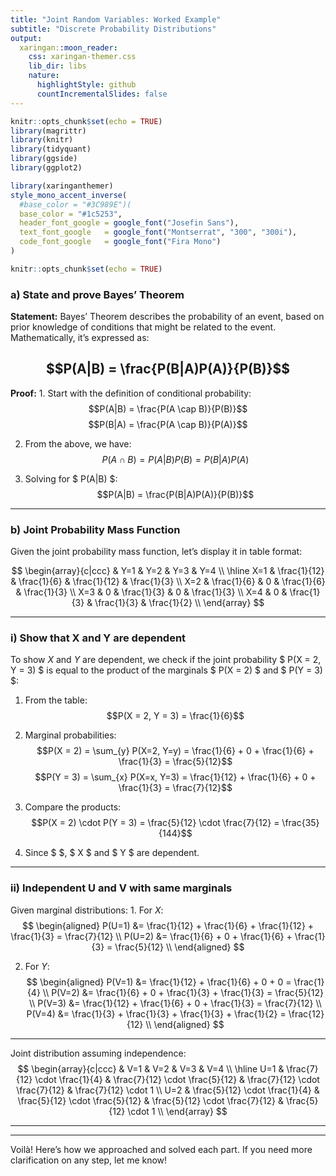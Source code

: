 ```yaml
---
title: "Joint Random Variables: Worked Example"
subtitle: "Discrete Probability Distributions"
output:
  xaringan::moon_reader:
    css: xaringan-themer.css
    lib_dir: libs
    nature:
      highlightStyle: github
      countIncrementalSlides: false
---
```



```r
knitr::opts_chunk$set(echo = TRUE)
library(magrittr)
library(knitr)
library(tidyquant)
library(ggside)
library(ggplot2)


```

```r
library(xaringanthemer)
style_mono_accent_inverse(
  #base_color = "#3C989E")(
  base_color = "#1c5253",
  header_font_google = google_font("Josefin Sans"),
  text_font_google   = google_font("Montserrat", "300", "300i"),
  code_font_google   = google_font("Fira Mono")
)
```

```r
knitr::opts_chunk$set(echo = TRUE)
```


### a) State and prove Bayes' Theorem

**Statement:**
Bayes' Theorem describes the probability of an event, based on prior knowledge of conditions that might be related to the event. Mathematically, it’s expressed as:

$$P(A|B) = \frac{P(B|A)P(A)}{P(B)}$$
---

**Proof:**
1. Start with the definition of conditional probability:
  $$P(A|B) = \frac{P(A \cap B)}{P(B)}$$
  $$P(B|A) = \frac{P(A \cap B)}{P(A)}$$

2. From the above, we have:
  $$P(A \cap B) = P(A|B)P(B) = P(B|A)P(A)$$

3. Solving for $ P(A|B) $:
  $$P(A|B) = \frac{P(B|A)P(A)}{P(B)}$$
   
   
---

### b) Joint Probability Mass Function

Given the joint probability mass function, let’s display it in table format:

$$
\begin{array}{c|ccc}
  & Y=1 & Y=2 & Y=3 & Y=4 \\
\hline
X=1 & \frac{1}{12} & \frac{1}{6} & \frac{1}{12} & \frac{1}{3} \\
X=2 & \frac{1}{6} & 0 & \frac{1}{6} & \frac{1}{3} \\
X=3 & 0 & \frac{1}{3} & 0 & \frac{1}{3} \\
X=4 & 0 & \frac{1}{3} & \frac{1}{3} & \frac{1}{2} \\
\end{array}
$$

---

### i) Show that X and Y are dependent

To show $X$ and $Y$ are dependent, we check if the joint probability $ P(X = 2, Y = 3) $ is equal to the product of the marginals $ P(X = 2) $ and $ P(Y = 3) $:

1. From the table:
  $$P(X = 2, Y = 3) = \frac{1}{6}$$
2. Marginal probabilities:
  $$P(X = 2) = \sum_{y} P(X=2, Y=y) = \frac{1}{6} + 0 + \frac{1}{6} + \frac{1}{3} = \frac{5}{12}$$
  $$P(Y = 3) = \sum_{x} P(X=x, Y=3) = \frac{1}{12} + \frac{1}{6} + 0 + \frac{1}{3} = \frac{7}{12}$$

3. Compare the products:
  $$P(X = 2) \cdot P(Y = 3) = \frac{5}{12} \cdot \frac{7}{12} = \frac{35}{144}$$

4. Since $ \frac{1}{6} \neq \frac{35}{144} $, $ X $ and $ Y $ are dependent.


---

### ii) Independent U and V with same marginals

Given marginal distributions:
1. For $X$:
  $$
   \begin{aligned}
   P(U=1) &= \frac{1}{12} + \frac{1}{6} + \frac{1}{12} + \frac{1}{3} = \frac{7}{12} \\
   P(U=2) &= \frac{1}{6} + 0 + \frac{1}{6} + \frac{1}{3} = \frac{5}{12} \\
   \end{aligned}
  $$

2. For $Y$:
  $$
   \begin{aligned}
   P(V=1) &= \frac{1}{12} + \frac{1}{6} + 0 + 0 = \frac{1}{4} \\
   P(V=2) &= \frac{1}{6} + 0 + \frac{1}{3} + \frac{1}{3} = \frac{5}{12} \\
   P(V=3) &= \frac{1}{12} + \frac{1}{6} + 0 + \frac{1}{3} = \frac{7}{12} \\
   P(V=4) &= \frac{1}{3} + \frac{1}{3} + \frac{1}{3} + \frac{1}{2} = \frac{12}{12} \\
   \end{aligned}
  $$

---

Joint distribution assuming independence:
$$
\begin{array}{c|ccc}
  & V=1 & V=2 & V=3 & V=4 \\
\hline
U=1 & \frac{7}{12} \cdot \frac{1}{4} & \frac{7}{12} \cdot \frac{5}{12} & \frac{7}{12} \cdot \frac{7}{12} & \frac{7}{12} \cdot 1 \\
U=2 & \frac{5}{12} \cdot \frac{1}{4} & \frac{5}{12} \cdot \frac{5}{12} & \frac{5}{12} \cdot \frac{7}{12} & \frac{5}{12} \cdot 1 \\
\end{array}
$$


---


---
Voilà! Here’s how we approached and solved each part. If you need more clarification on any step, let me know!